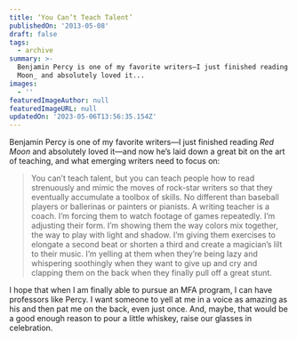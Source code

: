```yaml
---
title: ‘You Can’t Teach Talent’
publishedOn: '2013-05-08'
draft: false
tags:
  - archive
summary: >-
  Benjamin Percy is one of my favorite writers—I just finished reading _Red
  Moon_ and absolutely loved it...
images:
  - ''
featuredImageAuthor: null
featuredImageURL: null
updatedOn: '2023-05-06T13:56:35.154Z'
---
```


Benjamin Percy is one of my favorite writers—I just finished reading _Red Moon_ and absolutely loved it—and now he’s laid down a great bit on the art of teaching, and what emerging writers need to focus on:

> You can’t teach talent, but you can teach people how to read strenuously and mimic the moves of rock-star writers so
> that they eventually accumulate a toolbox of skills. No different than baseball players or ballerinas or painters or
> pianists. A writing teacher is a coach. I’m forcing them to watch footage of games repeatedly. I’m adjusting their
> form. I’m showing them the way colors mix together, the way to play with light and shadow. I’m giving them exercises
> to elongate a second beat or shorten a third and create a magician’s lilt to their music. I’m yelling at them when
> they’re being lazy and whispering soothingly when they want to give up and cry and clapping them on the back when they
> finally pull off a great stunt.

I hope that when I am finally able to pursue an MFA program, I can have professors like Percy. I want someone to yell at me in a voice as amazing as his and then pat me on the back, even just once. And, maybe, that would be a good enough reason to pour a little whiskey, raise our glasses in celebration.
